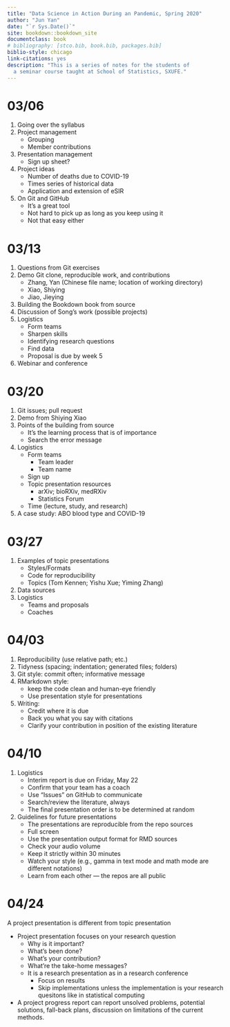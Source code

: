 ```yaml
--- 
title: "Data Science in Action During an Pandemic, Spring 2020"
author: "Jun Yan"
date: "`r Sys.Date()`"
site: bookdown::bookdown_site
documentclass: book
# bibliography: [stco.bib, book.bib, packages.bib]
biblio-style: chicago
link-citations: yes
description: "This is a series of notes for the students of 
  a seminar course taught at School of Statistics, SXUFE."
---
```


# 03/06

1. Going over the syllabus
1. Project management
   + Grouping
   + Member contributions
1. Presentation management
   + Sign up sheet?
1. Project ideas
   + Number of deaths due to COVID-19
   + Times series of historical data
   + Application and extension of eSIR
1. On Git and GitHub
   + It's a great tool
   + Not hard to pick up as long as you keep using it
   + Not that easy either

# 03/13

1. Questions from Git exercises
1. Demo Git clone, reproducible work, and contributions
   + Zhang, Yan (Chinese file name; location of working directory)
   + Xiao, Shiying
   + Jiao, Jieying
1. Building the Bookdown book from source
1. Discussion of Song's work (possible projects)
1. Logistics
   + Form teams
   + Sharpen skills
   + Identifying research questions
   + Find data
   + Proposal is due by week 5
1. Webinar and conference

# 03/20

1. Git issues; pull request
1. Demo from Shiying Xiao
1. Points of the building from source
    + It's the learning process that is of importance
	+ Search the error message
1. Logistics
    + Form teams
	    - Team leader
		- Team name
	+ Sign up
	+ Topic presentation resources
	    - arXiv; bioRXiv, medRXiv
		- Statistics Forum
	+ Time (lecture, study, and research)
1. A case study: ABO blood type and COVID-19


# 03/27

1. Examples of topic presentations
    + Styles/Formats
	+ Code for reproducibility
	+ Topics (Tom Kennen; Yishu Xue; Yiming Zhang)
1. Data sources
1. Logistics
    + Teams and proposals
	+ Coaches


# 04/03

1. Reproducibility (use relative path; etc.)
1. Tidyness (spacing; indentation; generated files; folders)
1. Git style: commit often; informative message
1. RMarkdown style:
    + keep the code clean and human-eye friendly
    + Use presentation style for presentations
1. Writing: 
    + Credit where it is due
	+ Back you what you say with citations
	+ Clarify your contribution in position of the existing literature


# 04/10

1. Logistics
    + Interim report is due on Friday, May 22
	+ Confirm that your team has a coach
	+ Use "Issues" on GitHub to communicate
	+ Search/review the literature, always
	+ The final presentation order is to be determined at random
1. Guidelines for future presentations
    + The presentations are reproducible from the repo sources
	+ Full screen
	+ Use the presentation output format for RMD sources
	+ Check your audio volume
	+ Keep it strictly within 30 minutes
	+ Watch your style (e.g., gamma in text mode and math mode are
      different notations)
	+ Learn from each other --- the repos are all public

# 04/24

A project presentation is different from topic presentation

+ Project presentation focuses on your research question
    - Why is it important?
	- What's been done?
	- What's your contribution?
	- What're the take-home messages?
	- It is a research presentation as in a research conference
	    + Focus on results
		+ Skip implementations unless the implementation is your
          research quesitons like in statistical computing
+ A project progress report can report unsolved problems, potential
  solutions, fall-back plans, discussion on limitations of the current
  methods.

